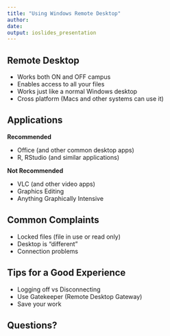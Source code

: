 ```yaml
---
title: "Using Windows Remote Desktop"
author: 
date: 
output: ioslides_presentation
---
```


## Remote Desktop

- Works both ON and OFF campus
- Enables access to all your files
- Works just like a normal Windows desktop
- Cross platform (Macs and other systems can use it)

## Applications {.columns-2}

**Recommended**

- Office (and other common desktop apps)
- R, RStudio (and similar applications)

**Not Recommended**

- VLC (and other video apps)
- Graphics Editing
- Anything Graphically Intensive

## Common Complaints

- Locked files (file in use or read only)
- Desktop is "different"
- Connection problems

## Tips for a Good Experience

- Logging off vs Disconnecting
- Use Gatekeeper (Remote Desktop Gateway)
- Save your work

## Questions?